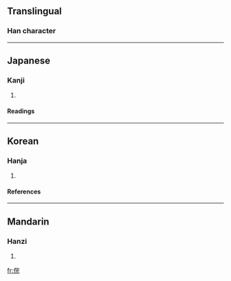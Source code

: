 ==Translingual==
===Han character===
{{Han char|rad=人|as=07|sn=9|four=|canj=人十一山 (OJMU)}}{{substub}}
----
==Japanese==
===Kanji===
{{ja-kanji|grade=|rs=人07}}
# {{defn|Japanese}} 
====Readings====
{{ja-readings|on=[[こん]] (kon), [[ごん]] (gon), [[かん]] (kan)|kun=[[まつたし]] (matsutashi), [[けがす]] (kegasu)}}
----
==Korean==
===Hanja===
{{ko-hanja|hangeul=흔|rv=heun|mr=hŭn}}
# {{defn|Korean}}
====References====
{{Han ref|kx=0104.260|dkj=00684|dj=0221.100|hdz=10166.070|uh=4FD2|ud=20434}}
----
==Mandarin==
===Hanzi===
{{cmn-hanzi|pin=[[hùn]] (hun4)|wg=hun<sup>4</sup>}}
# {{defn|Mandarin}}

[[fr:俒]]